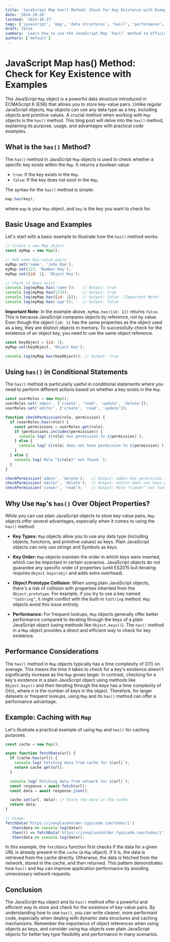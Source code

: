 ```yaml
---
title: 'JavaScript Map has() Method: Check for Key Existence with Examples'
date: '2024-10-26'
lastmod: '2024-10-27'
tags: ['javascript', 'map', 'data structures', 'has()', 'performance', 'es6']
draft: false
summary: 'Learn how to use the JavaScript Map `has()` method to efficiently check if a specific key exists within a Map object. Explore practical examples and understand its benefits over alternative approaches.'
authors: ['default']
---
```


# JavaScript Map has() Method: Check for Key Existence with Examples

The JavaScript `Map` object is a powerful data structure introduced in ECMAScript 6 (ES6) that allows you to store key-value pairs. Unlike regular JavaScript objects, `Map` objects can use any data type as a key, including objects and primitive values.  A crucial method when working with `Map` objects is the `has()` method.  This blog post will delve into the `has()` method, explaining its purpose, usage, and advantages with practical code examples.

## What is the `has()` Method?

The `has()` method in JavaScript `Map` objects is used to check whether a specific key exists within the `Map`. It returns a boolean value:

*   `true`: If the key exists in the `Map`.
*   `false`: If the key does not exist in the `Map`.

The syntax for the `has()` method is simple:

```javascript
map.has(key);
```

where `map` is your `Map` object, and `key` is the key you want to check for.

## Basic Usage and Examples

Let's start with a basic example to illustrate how the `has()` method works:

```javascript
// Create a new Map object
const myMap = new Map();

// Add some key-value pairs
myMap.set('name', 'John Doe');
myMap.set(123, 'Number Key');
myMap.set({id: 1}, 'Object Key');

// Check if keys exist
console.log(myMap.has('name'));   // Output: true
console.log(myMap.has(123));      // Output: true
console.log(myMap.has({id: 1}));  // Output: false  (Important Note)
console.log(myMap.has('age'));    // Output: false

```

**Important Note:** In the example above, `myMap.has({id: 1})` returns `false`. This is because JavaScript compares objects by reference, not by value. Even though the object `{id: 1}` has the same properties as the object used as a key, they are distinct objects in memory. To successfully check for the existence of an object key, you need to use the same object reference.

```javascript
const keyObject = {id: 1};
myMap.set(keyObject, 'Object Key');

console.log(myMap.has(keyObject)); // Output: true
```

## Using `has()` in Conditional Statements

The `has()` method is particularly useful in conditional statements where you need to perform different actions based on whether a key exists in the `Map`.

```javascript
const userRoles = new Map();
userRoles.set('admin', ['create', 'read', 'update', 'delete']);
userRoles.set('editor', ['create', 'read', 'update']);

function checkPermission(role, permission) {
  if (userRoles.has(role)) {
    const permissions = userRoles.get(role);
    if (permissions.includes(permission)) {
      console.log(`${role} has permission to ${permission}`);
    } else {
      console.log(`${role} does not have permission to ${permission}`);
    }
  } else {
    console.log(`Role "${role}" not found.`);
  }
}

checkPermission('admin', 'delete');   // Output: admin has permission to delete
checkPermission('editor', 'delete');  // Output: editor does not have permission to delete
checkPermission('viewer', 'read');    // Output: Role "viewer" not found.
```

##  Why Use `Map`'s `has()` Over Object Properties?

While you can use plain JavaScript objects to store key-value pairs, `Map` objects offer several advantages, especially when it comes to using the `has()` method:

*   **Key Types:** `Map` objects allow you to use any data type (including objects, functions, and primitive values) as keys.  Plain JavaScript objects can only use strings and Symbols as keys.

*   **Key Order:**  `Map` objects maintain the order in which keys were inserted, which can be important in certain scenarios. JavaScript objects do not guarantee any specific order of properties (until ES2015 but iterating requires `Object.keys(obj)` and adds extra overhead).

*   **Object Prototype Collision:** When using plain JavaScript objects, there's a risk of collision with properties inherited from the `Object.prototype`.  For example, if you try to use a key named `"toString"`, it might conflict with the built-in `toString` method.  `Map` objects avoid this issue entirely.

*   **Performance:** For frequent lookups, `Map` objects generally offer better performance compared to iterating through the keys of a plain JavaScript object (using methods like `Object.keys()`).  The `has()` method in a `Map` object provides a direct and efficient way to check for key existence.

## Performance Considerations

The `has()` method in `Map` objects typically has a time complexity of O(1) on average. This means the time it takes to check for a key's existence doesn't significantly increase as the `Map` grows larger. In contrast, checking for a key's existence in a plain JavaScript object using methods like `Object.keys()` and then iterating through the keys has a time complexity of O(n), where n is the number of keys in the object. Therefore, for larger datasets or frequent lookups, using `Map` and its `has()` method can offer a performance advantage.

## Example: Caching with `Map`

Let's illustrate a practical example of using `Map` and `has()` for caching purposes.

```javascript
const cache = new Map();

async function fetchData(url) {
  if (cache.has(url)) {
    console.log(`Fetching data from cache for ${url}`);
    return cache.get(url);
  }

  console.log(`Fetching data from network for ${url}`);
  const response = await fetch(url);
  const data = await response.json();

  cache.set(url, data); // Store the data in the cache
  return data;
}

// Usage:
fetchData('https://jsonplaceholder.typicode.com/todos/1')
  .then(data => console.log(data))
  .then(() => fetchData('https://jsonplaceholder.typicode.com/todos/1')) // Fetch from cache
  .then(data => console.log(data));
```

In this example, the `fetchData` function first checks if the data for a given URL is already present in the `cache` (a `Map` object). If it is, the data is retrieved from the cache directly. Otherwise, the data is fetched from the network, stored in the cache, and then returned. This pattern demonstrates how `has()` and `Map` can improve application performance by avoiding unnecessary network requests.

## Conclusion

The JavaScript `Map` object and its `has()` method offer a powerful and efficient way to store and check for the existence of key-value pairs. By understanding how to use `has()`, you can write cleaner, more performant code, especially when dealing with dynamic data structures and caching mechanisms. Remember the importance of object references when using objects as keys, and consider using `Map` objects over plain JavaScript objects for better key type flexibility and performance in many scenarios.